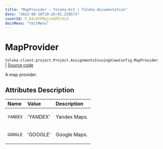 ```yaml
---
title: "MapProvider — Toloka-Kit | Toloka documentation"
date: "2023-08-28T10:26:01.258573"
coverId: F_bIcOYF9yjrxkPZrXc3
docsMenu: "tkitMenu"
---
```


# MapProvider

`toloka.client.project.Project.AssignmentsIssuingViewConfig.MapProvider` | [Source code](https://github.com/Toloka/toloka-kit/blob/v1.2.1/src/client/project/__init__.py#L151)

A map provider.

## Attributes Description

| Name | Value | Description |
| :------| :-----------| :----------| 
`YANDEX`|'YANDEX'|<p>Yandex Maps.</p>
`GOOGLE`|'GOOGLE'|<p>Google Maps.</p>